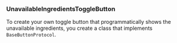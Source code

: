 
### UnavailableIngredientsToggleButton

To create your own toggle button that programmatically shows the unavailable ingredients, you create a class that implements `BaseButtonProtocol`.

<BaseButtonComponent />